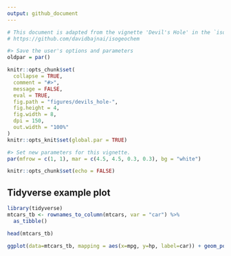 ```yaml
---
output: github_document
---
```


```r
# This document is adapted from the vignette 'Devil's Hole' in the `isogeochem` package
# https://github.com/davidbajnai/isogeochem
```

```r
#> Save the user's options and parameters
oldpar = par()
```

```r
knitr::opts_chunk$set(
  collapse = TRUE,
  comment = "#>",
  message = FALSE,
  eval = TRUE,
  fig.path = "figures/devils_hole-",
  fig.height = 4,
  fig.width = 8,
  dpi = 150,
  out.width = "100%"
)
knitr::opts_knit$set(global.par = TRUE)
```

```r
#> Set new parameters for this vignette.
par(mfrow = c(1, 1), mar = c(4.5, 4.5, 0.3, 0.3), bg = "white")
```

```r
knitr::opts_chunk$set(echo = FALSE)
```

## Tidyverse example plot
```r
library(tidyverse)
mtcars_tb <- rownames_to_column(mtcars, var = "car") %>% 
  as_tibble()

head(mtcars_tb)
```

```r
ggplot(data=mtcars_tb, mapping = aes(x=mpg, y=hp, label=car)) + geom_point() + geom_label() + ggtitle("Mileage vs Horsepower")
```
